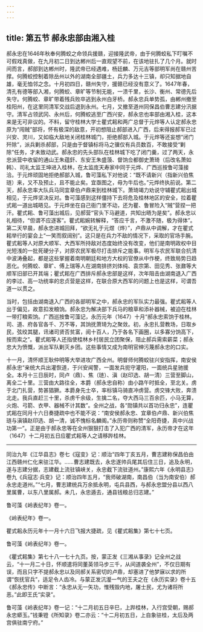 ```yaml
---
---
---
```

title: 第五节 郝永忠部由湘入桂
---




郝永忠在1646年秋奉何腾蛟之命领兵援赣，迎接隆武帝，由于何腾蛟私下叮嘱不可假戏真做，在九月初二日到达郴州后一直观望不前，在该地驻扎了几个月。就时间而言，郝部到达郴州时，隆武帝已经遇难，杨廷麟、万元吉等部明军尚在赣州苦撑。何腾蛟控制着除岳州以外的湖南全部疆土，兵力多达十三镇，却只知据地自雄，毫无恤邻之念。十月初四日，赣州失守，援赣已经没有意义了。1647年春，清孔有德等部入湘，何腾蛟、章旷等节制无能，一溃千里，长沙、衡州、常德先后失守。何腾蛟、章旷带着残兵败卒逃到永州白牙桥。郝永忠兵单势孤，由郴州撤至桂阳州，在这里同清军交战后退到永州。七月，又撤至道州同保昌伯曹志建分汛据守。清军占领武冈、永州后，何腾蛟逃至广西兴安，郝永忠也率部由湘入桂，这本来是无可非议的。不料，留守桂林大学士瞿式耜和两广总督于元烨等人认定郝永忠原为“闯贼”部将，怀有极深的敌意，开初想阻止郝部进入广西，后来得报郝军已过兴安、灵川，又如临大敌地关闭桂林城门，拒绝郝部入城。于元烨等还妄想“闭门歼除”，派兵剿杀郝部，只是由于督镇标将马之骥仅有兵员数百，不敢接受“剿除”任务，才未致动武。郝永忠的先头部队在桂林城下吃了闭门羹，过了两天，永忠派营中收留的通山王朱蕴釬、东安王朱盛蒗、督饷佥都御史萧琦（后改名萧如韩）、司礼太监王坤进入桂林，在太监庞天寿家中同于元烨、广西巡按鲁可藻接洽。于元烨顽固地拒绝郝部入城，鲁可藻私下对他说：“既不请新兴（指新兴伯焦琏）来，又不及预止，且不能止矣。宜亟图之，毋为牛后也。”元烨终执前说。第二天，郝永忠率大队兵马同宜章伯卢鼎来到桂林城下。萧琦竭力劝说守辅瞿式耜出城相见，于元烨坚决反对。鲁可藻感到这样僵持下去将危及桂林地区的安全，拉着瞿式耜一道出城晤见。于元烨坐在自己衙门里不动，还为瞿、鲁冒险入“贼”营捏一把汗。瞿式耜、鲁可藻出城后，见郝营“官头下马避道，共知出晤为是矣”。郝永忠以礼相待，“但谓不应逐客”。瞿式耜婉转解释，“答应千言，不激不随，极为得体”。第二天早晨，郝永忠进城回拜，“欲无礼于元煜（烨）”，卢鼎从中调解，才在瞿式耜举行的宴会上“一笑而叙阔别”。这只是在兵力不敌的情况下，采取的官场手腕。瞿式耜等人对原大顺军、大西军所持敌对态度始终没有改变，他们是南明政权中目光短浅的一批死硬分子，对原农民军极尽打击排斥之能事。明军与农民军联合抗清中波涛叠起，都是这些掌握着南明朝廷和地方大权的官僚从中作梗，终致局势日趋恶化。何腾蛟、章旷、傅上瑞等人在湖南排挤刘体纯、袁宗第、田见秀、张鼐等大顺军旧部已开其端；瞿式耜在广西排斥郝永忠部是这样，次年阻击由湖南退入广西的李过、高一功统率的忠贞营是这样，在联合原大西军的问题上也是这样，可谓吾道一以贯之。

当时，包括由湖南退入广西的各部明军之中，郝永忠的军队实力最强。瞿式耜等人出于偏见，故意扣发粮饷。郝永忠为解决部下兵马的粮草和添补器械，被迫在桂林一带打粮索饷。广西巡按鲁可藻记，永历元年（1647）十月“郝永忠索饷于桂林。司、道、府各官各千、万不等，其饷抚萧琦为之聚敛。初，永忠扎营教场，日取乡民，弦绞其腿，讯诸司贤否贫富，阅十百人，乃于各名下画圈，以多寡分饷高下，按而索之”。瞿式耜等人还指使桂林乡村居民立团聚保，阻止郝兵需索薪菜；郝永忠大为愤慨，派出军队剿灭乡团。这些事情又成为南明官绅污蔑郝永忠的口实。

十一月，清怀顺王耿仲明等大举进攻广西全州。明督师何腾蛟驻兴安指挥，南安侯郝永忠“亲统大兵出灌恢道，于兴安闻警，一面发兵扼守灌阳，一面统兵星驰援全。本月十三日辰时，同卢（鼎）、焦（琏）、滇（赵印选、胡一清）三营至脚山，离全二十里。三营由大路往全，本爵（郝永忠自称）由小路午时抵全，至北关。虏于北门扎营，势甚猖獗。本爵身先士卒，率标镇马骑直冲虏营。虏交锋大败，奔溃北走。我兵直赶三十里，杀虏千余级，生擒二名，夺大西马三百余匹，小马无算，火炮、弓箭、衣甲、器械不计其数”。全州之战，各“勋镇共以首功归永忠”，连瞿式耜在同月十六日奏捷疏中也不能不说：“南安侯郝永忠、宜章伯卢鼎、新兴伯焦琏与滇镇赵印选、胡一清，诚不愧标名麟阁。”永历帝则称赞“全阳奇捷，真中兴战功第一”。正是由于郝永忠等在全州狠狠打击了入犯广西的清军，永历帝才在这年（1647）十二月初五日应瞿式耜等人之请移跸桂林。



* * *



 同治九年《江华县志》卷七《寇变》记：顺治“四年丁亥五月，曹志建称保昌伯由江西赣州仁化来驻江华。……曹志建既去，永忠遂帅兵尾其后住三日，追及永明，遂与志建分据，志建截上流驻镇峡关，永忠截下流驻道州。”康熙六年《永明县志》卷九《兵寇志·兵变》记：顺治四年五月，“我师破湖南，南昌伯（当为南安伯）郝永忠走道州。”“七月，曹志建统兵万余抵永明，屯兵县西，与郝永忠盟分县以西八里属曹，以东八里属郝。未几，永忠遁去，通县钱粮总归志建。” ​​​​​​​​​



 鲁可藻《岭表纪年》卷一。 ​​​​​​​​​



《岭表纪年》卷一。 ​​​​​​​​​



 瞿式耜永历元年十一月十六日飞报大捷疏，见《瞿式耜集》第七十七页。 ​​​​​​​​​



 鲁可藻《岭表纪年》卷一。 ​​​​​​​​​



 《瞿式耜集》第七十八一七十九页。按，蒙正发《三湘从事录》记全州之战云，“十一月二十日，怀顺遣将同董英领马步三千，从间道袭全州”，不仅日期有误，而且只字不提郝永忠以及同郝关系密切的卢鼎，却塞进了他梦寐以求的所谓“恢抚官兵”，适足令人齿冷。与蒙正发沆瀣一气的王夫之在《永历实录》卷十五《郝永忠传》中断言：“永忠从无一矢功，惟残毁内地，屠士民，尤为诸将所恶。”此即王氏“实录”。 ​​​​​​​​​



 鲁可藻《岭表纪年》卷一记：“十二月初五日辛巳，上跸桂林，入行宫受朝，赐郝永忠蟒玉。”钱秉镫《所知录》卷二亦云：“十二月初五日，上自象驻桂，太后及两宫俱驻南宁府。” ​​​​​​​​​